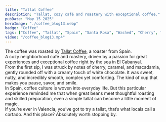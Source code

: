 ```yaml
---
title: "Tallat Coffee"
description: "Tallat, cozy café and roastery with exceptional coffee."
pubDate: "May 15 2025"
heroImage: "./coffee_blog13.webp"
badge: "Coffee"
tags: ["Coffee", "Tallat", "Spain", "Santa Rosa", "Washed", "Cherry", "Caramel", "Macademia", "White Chocolate"]
video: "/coffee_blog13.mp4"
---
```


The coffee was roasted by [Tallat Coffee](https://tallat.coffee), a roaster from Spain.
<br />
A cozy neighborhood café and roastery, driven by a passion for great experiences and exceptional coffee right by the sea in El Cabanyal.
<br />
From the first sip, I was struck by notes of cherry, caramel, and macadamia, gently rounded off with a creamy touch of white chocolate. It was sweet, nutty, and incredibly smooth, complex yet comforting. The kind of cup that makes you pause, savor, and smile.
<br />
In Spain, coffee culture is woven into everyday life. But this particular experience reminded me that when great beans meet thoughtful roasting and skilled preparation, even a simple tallat can become a little moment of magic.
<br />
If you’re ever in Valencia, you’ve got to try a tallat, that’s what locals call a cortado. And this place? Absolutely worth stopping by.